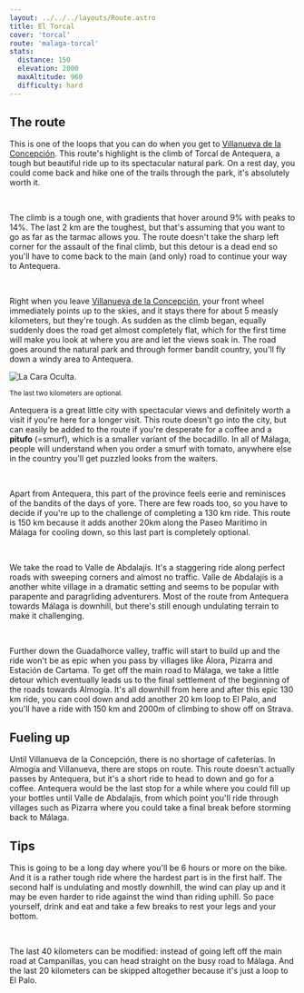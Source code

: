 ```yaml
---
layout: ../../../layouts/Route.astro
title: El Torcal
cover: 'torcal'
route: 'malaga-torcal'
stats:
  distance: 150
  elevation: 2000
  maxAltitude: 960
  difficulty: hard
---
```


## The route

This is one of the loops that you can do when you get to [Villanueva de la Concepción](/the-average-cyclist/destinations/malaga/almogia).
This route's highlight is the climb of Torcal de Antequera, a tough but beautiful ride up to its spectacular natural park. 
On a rest day, you could come back and hike one of the trails through the park, it's absolutely worth it.

&nbsp;

The climb is a tough one, with gradients that hover around 9% with peaks to 14%. 
The last 2 km are the toughest, but that's assuming that you want to go as far as the tarmac allows you.
The route doesn't take the sharp left corner for the assault of the final climb, but this detour is a dead end so you'll have to come back to the main (and only) road to continue your way to Antequera.

&nbsp;

Right when you leave [Villanueva de la Concepción](/the-average-cyclist/destinations/malaga/almogia), your front wheel immediately points up to the skies, and it stays there for about 5 measly kilometers, but they're tough.
As sudden as the climb began, equally suddenly does the road get almost completely flat, which for the first time will make you look at where you are and let the views soak in.
The road goes around the natural park and through former bandit country, you'll fly down a windy area to Antequera.

<img
  src="/the-average-cyclist/routes/torcal/climb.webp"
  alt="La Cara Oculta."
  class="mt-4 mb-8"
  height={200}
  width={750}
/>

<small>The last two kilometers are optional.</small>

Antequera is a great little city with spectacular views and definitely worth a visit if you're here for a longer visit.
This route doesn't go into the city, but can easily be added to the route if you're desperate for a coffee and a **pitufo** (=smurf), which is a smaller variant of the bocadillo.
In all of Málaga, people will understand when you order a smurf with tomato, anywhere else in the country you'll get puzzled looks from the waiters.

&nbsp;

Apart from Antequera, this part of the province feels eerie and reminisces of the bandits of the days of yore.
There are few roads too, so you have to decide if you're up to the challenge of completing a 130 km ride. This route is 150 km because it adds another 20km along the Paseo Marítimo in Málaga for cooling down, so this last part is completely optional.

&nbsp;

We take the road to Valle de Abdalajís. It's a staggering ride along perfect roads with sweeping corners and almost no traffic.
Valle de Abdalajís is a another white village in a dramatic setting and seems to be popular with parapente and paragrliding adventurers.
Most of the route from Antequera towards Málaga is downhill, but there's still enough undulating terrain to make it challenging.

&nbsp;

Further down the Guadalhorce valley, traffic will start to build up and the ride won't be as epic when you pass by villages like Álora, Pizarra and Estación de Cartama.
To get off the main road to Málaga, we take a little detour which eventually leads us to the final settlement of the beginning of the roads towards Almogía.
It's all downhill from here and after this epic 130 km ride, you can cool down and add another 20 km loop to El Palo, and you'll have a ride with 150 km and 2000m of climbing to show off on Strava.

## Fueling up

Until Villanueva de la Concepción, there is no shortage of cafeterías. In Almogía and Villanueva, there are stops on route.
This route doesn't actually passes by Antequera, but it's a short ride to head to down and go for a coffee. 
Antequera would be the last stop for a while where you could fill up your bottles until Valle de Abdalajís, from which point you'll ride through villages such as Pizarra where you could take a final break before storming back to Málaga.

## Tips

This is going to be a long day where you'll be 6 hours or more on the bike.
And it is a rather tough ride where the hardest part is in the first half.
The second half is undulating and mostly downhill, the wind can play up and it may be even harder to ride against the wind than riding uphill.
So pace yourself, drink and eat and take a few breaks to rest your legs and your bottom.

&nbsp;

The last 40 kilometers can be modified: instead of going left off the main road at Campanillas, you can head straight on the busy road to Málaga.
And the last 20 kilometers can be skipped altogether because it's just a loop to El Palo.